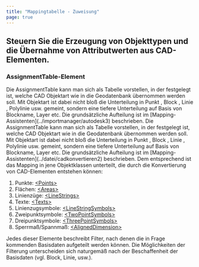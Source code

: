```yaml
---
title: "Mappingtabelle - Zuweisung"
page: true
---
```

## Steuern Sie die Erzeugung von Objekttypen und die &#220;bernahme von Attributwerten aus CAD-Elementen.
### AssignmentTable-Element 
<GeoMapper>
<Success>
Die  <Italic> AssignmentTable </Italic>  kann man sich als Tabelle vorstellen, in der festgelegt ist, welche CAD  <Italic> Objektart </Italic>  wie in die Geodatenbank &#252;bernommen werden soll. Mit  <Italic> Objektart </Italic>  ist dabei nicht blo&#223; die Unterteilung in  <Italic> Punkt </Italic> ,  <Italic> Block </Italic> ,  <Italic> Linie </Italic> ,  <Italic> Polylinie </Italic>  usw. gemeint, sondern eine tiefere Unterteilung auf Basis von Blockname, Layer etc. 
Die grunds&#228;tzliche Aufteilung ist im [Mapping-Assistenten](../importmanager/autodesk3)
 beschrieben.
</Success>
</GeoMapper><GeoDesigner>
<Success>
Die  <Italic> AssignmentTable </Italic>  kann man sich als Tabelle vorstellen, in der festgelegt ist, welche CAD  <Italic> Objektart </Italic>  wie in die Geodatenbank &#252;bernommen werden soll. Mit  <Italic> Objektart </Italic>  ist dabei nicht blo&#223; die Unterteilung in  <Italic> Punkt </Italic> ,  <Italic> Block </Italic> ,  <Italic> Linie </Italic> ,  <Italic> Polylinie </Italic>  usw. gemeint, sondern eine tiefere Unterteilung auf Basis von Blockname, Layer etc. 
Die grunds&#228;tzliche Aufteilung ist im [Mapping-Assistenten](../datei/cadkonvertieren2)
 beschrieben.
</Success>
</GeoDesigner>
Dem entsprechend ist das Mapping in jene Objektklassen unterteilt, die durch die Konvertierung von CAD-Elementen entstehen k&#246;nnen:

1.  Punkte: <Bold> [&lt;Points&gt;](../anhang/formatbeschreibungmappingautodesk4) </Bold> 
2.  Fl&#228;chen: <Bold> [&lt;Areas&gt;](../anhang/formatbeschreibungmappingautodesk5) </Bold> 
3.  Linienz&#252;ge: <Bold> [&lt;LineStrings&gt;](../anhang/formatbeschreibungmappingautodesk6) </Bold> 
4.  Texte: <Bold> [&lt;Texts&gt;](../anhang/formatbeschreibungmappingautodesk7) </Bold> 
5.  Linienzugsymbole: <Bold> [&lt;LineStringSymbols&gt;](../anhang/formatbeschreibungmappingautodesk8) </Bold> 
6.  Zweipunktsymbole: <Bold> [&lt;TwoPointSymbols&gt;](../anhang/formatbeschreibungmappingautodesk9) </Bold> 
7.  Dreipunktsymbole: <Bold> [&lt;ThreePointSymbols&gt;](../anhang/formatbeschreibungmappingautodesk10) </Bold> 
8.  Sperrma&#223;/Spannma&#223;: <Bold> [&lt;AlignedDimension&gt;](../anhang/formatbeschreibungmappingautodesk11) </Bold> 


<Success>
Jedes dieser Elemente beschreibt Filter, nach denen die in Frage kommenden Basisdaten aufgeteilt werden k&#246;nnen.
</Success>

<Warning>
Die M&#246;glichkeiten der Filterung unterscheiden sich naturgem&#228;&#223; nach der Beschaffenheit der Basisdaten (vgl. Block, Linie, usw.).
</Warning>

